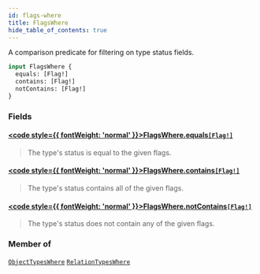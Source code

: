 ```yaml
---
id: flags-where
title: FlagsWhere
hide_table_of_contents: true
---
```








A comparison predicate for filtering on type status fields.

```graphql
input FlagsWhere {
  equals: [Flag!]
  contains: [Flag!]
  notContains: [Flag!]
}
```


### Fields

#### [<code style={{ fontWeight: 'normal' }}>FlagsWhere.<b>equals</b></code>](#)<Bullet />[`[Flag!]`](/docs/directory-api-reference/schema/common/enums/flag) <Badge class="secondary" text="list"/> <Badge class="secondary" text="enum"/> <Badge class="secondary" text="common"/>
> The type's status is equal to the given flags.
> 

#### [<code style={{ fontWeight: 'normal' }}>FlagsWhere.<b>contains</b></code>](#)<Bullet />[`[Flag!]`](/docs/directory-api-reference/schema/common/enums/flag) <Badge class="secondary" text="list"/> <Badge class="secondary" text="enum"/> <Badge class="secondary" text="common"/>
> The type's status contains all of the given flags.
> 

#### [<code style={{ fontWeight: 'normal' }}>FlagsWhere.<b>notContains</b></code>](#)<Bullet />[`[Flag!]`](/docs/directory-api-reference/schema/common/enums/flag) <Badge class="secondary" text="list"/> <Badge class="secondary" text="enum"/> <Badge class="secondary" text="common"/>
> The type's status does not contain any of the given flags.
> 



### Member of

[`ObjectTypesWhere`](/docs/directory-api-reference/schema/object-types/inputs/object-types-where)  <Badge class="secondary" text="input"/><Bullet />[`RelationTypesWhere`](/docs/directory-api-reference/schema/relation-types/inputs/relation-types-where)  <Badge class="secondary" text="input"/>



